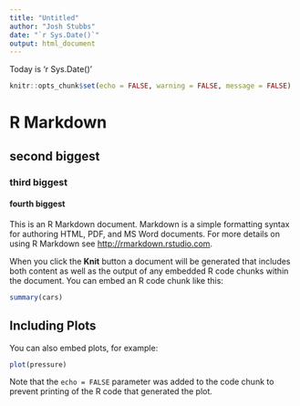 ```yaml
---
title: "Untitled"
author: "Josh Stubbs"
date: "`r Sys.Date()`"
output: html_document
---
```




Today is 'r Sys.Date()'

```r
knitr::opts_chunk$set(echo = FALSE, warning = FALSE, message = FALSE)
```

# R Markdown

## second biggest

### third biggest

#### fourth biggest




This is an R Markdown document. Markdown is a simple formatting syntax for authoring HTML, PDF, and MS Word documents. For more details on using R Markdown see <http://rmarkdown.rstudio.com>.

When you click the **Knit** button a document will be generated that includes both content as well as the output of any embedded R code chunks within the document. You can embed an R code chunk like this:

```r
summary(cars)
```

## Including Plots

You can also embed plots, for example:

```r
plot(pressure)
```

Note that the `echo = FALSE` parameter was added to the code chunk to prevent printing of the R code that generated the plot.
